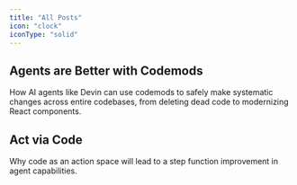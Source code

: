 ```yaml
---
title: "All Posts"
icon: "clock"
iconType: "solid"
---
```


<Update label="2024-03-04" description="Agents are Better with Codemods">

## Agents are Better with Codemods

How AI agents like Devin can use codemods to safely make systematic changes across entire codebases, from deleting dead code to modernizing React components.

<Card
  img="/images/devin-edits-codemod.png"
  title="Devin writes a codemod to delete dead code"
  href="/blog/devin"
/>

</Update>

<Update label="2024-01-24" description="Act via Code">

## Act via Code

Why code as an action space will lead to a step function improvement in agent capabilities.

<Card
  img="/images/mine-amethyst.png"
  title="Voyager (2023) solved Minecraft with code execution"
  href="/blog/act-via-code"
/>

</Update>
